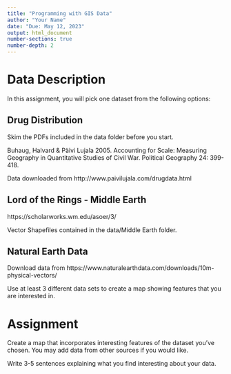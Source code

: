 ```yaml
---
title: "Programming with GIS Data"
author: "Your Name"
date: "Due: May 12, 2023"
output: html_document
number-sections: true
number-depth: 2
---
```



# Data Description

In this assignment, you will pick one dataset from the following options:

## Drug Distribution

Skim the PDFs included in the data folder before you start.

Buhaug, Halvard & Päivi Lujala 2005. Accounting for Scale: Measuring Geography in Quantitative Studies of Civil War. Political Geography 24: 399-418.

Data downloaded from http://www.paivilujala.com/drugdata.html


## Lord of the Rings - Middle Earth

https://scholarworks.wm.edu/asoer/3/

Vector Shapefiles contained in the data/Middle Earth folder.


## Natural Earth Data

Download data from https://www.naturalearthdata.com/downloads/10m-physical-vectors/

Use at least 3 different data sets to create a map showing features that you are interested in.



# Assignment

Create a map that incorporates interesting features of the dataset you've chosen. You may add data from other sources if you would like.

Write 3-5 sentences explaining what you find interesting about your data.
